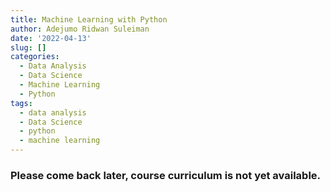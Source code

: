 ```yaml
---
title: Machine Learning with Python
author: Adejumo Ridwan Suleiman
date: '2022-04-13'
slug: []
categories:
  - Data Analysis
  - Data Science
  - Machine Learning
  - Python
tags:
  - data analysis
  - Data Science
  - python
  - machine learning
---
```



### Please come back later, course curriculum is not yet available.



